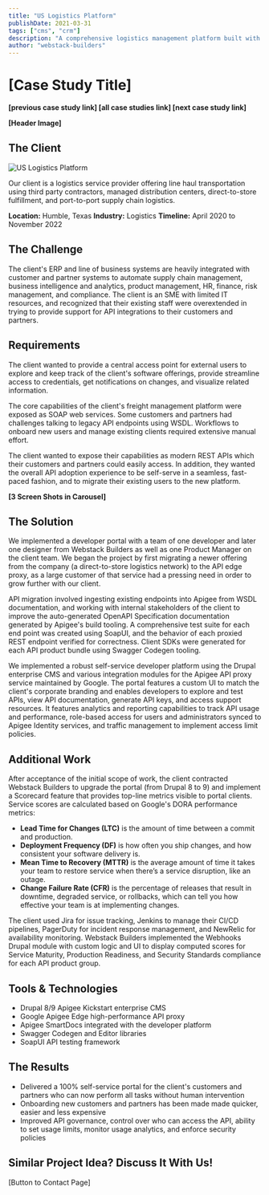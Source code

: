 ```yaml
---
title: "US Logistics Platform"
publishDate: 2021-03-31
tags: ["cms", "crm"]
description: "A comprehensive logistics management platform built with modern CMS"
author: "webstack-builders"
---
```


# [Case Study Title]

**[previous case study link] [all case studies link] [next case study link]**

**[Header Image]**

## The Client

![US Logistics Platform](./cover.webp)

Our client is a logistics service provider offering line haul transportation using third party contractors, managed distribution centers, direct-to-store fulfillment, and port-to-port supply chain logistics.

**Location:** Humble, Texas
**Industry:** Logistics
**Timeline:** April 2020 to November 2022

## The Challenge

The client's ERP and line of business systems are heavily integrated with customer and partner systems to automate supply chain management, business intelligence and analytics, product management, HR, finance, risk management, and compliance. The client is an SME with limited IT resources, and recognized that their existing staff were overextended in trying to provide support for API integrations to their customers and partners.

## Requirements

The client wanted to provide a central access point for external users to explore and keep track of the client's software offerings, provide streamline access to credentials, get notifications on changes, and visualize related information.

The core capabilities of the client's freight management platform were exposed as SOAP web services. Some customers and partners had challenges talking to legacy API endpoints using WSDL. Workflows to onboard new users and manage existing clients required extensive manual effort.

The client wanted to expose their capabilities as modern REST APIs which their customers and partners could easily access. In addition, they wanted the overall API adoption experience to be self-serve in a seamless, fast-paced fashion, and to migrate their existing users to the new platform.

**[3 Screen Shots in Carousel]**



## The Solution

We implemented a developer portal with a team of one developer and later one designer from Webstack Builders as well as one Product Manager on the client team. We began the project by first migrating a newer offering from the company (a direct-to-store logistics network) to the API edge proxy, as a large customer of that service had a pressing need in order to grow further with our client.

API migration involved ingesting existing endpoints into Apigee from WSDL documentation, and  working with internal stakeholders of the client to improve the auto-generated OpenAPI Specification documentation generated by Apigee's build tooling. A comprehensive test suite for each end point was created using SoapUI, and the behavior of each proxied REST endpoint verified for correctness. Client SDKs were generated for each API product bundle using Swagger Codegen tooling.

We implemented a robust self-service developer platform using the Drupal enterprise CMS and various integration modules for the Apigee API proxy service maintained by Google. The portal features a custom UI to match the client's corporate branding and enables developers to explore and test APIs, view API  documentation, generate API keys, and access support resources. It features analytics and reporting capabilities to track API usage and performance, role-based access for users and administrators synced to Apigee Identity services, and traffic management to implement access limit policies.

## Additional Work

After acceptance of the initial scope of work, the client contracted Webstack Builders to upgrade the portal (from Drupal 8 to 9) and implement a Scorecard feature that provides top-line metrics visible to portal clients. Service scores are calculated based on Google's DORA performance metrics:

- **Lead Time for Changes (LTC)** is the amount of time between a commit and production.
- **Deployment Frequency (DF)** is how often you ship changes, and how consistent your software delivery is.
- **Mean Time to Recovery (MTTR)** is the average amount of time it takes your team to restore service when there’s a service disruption, like an outage.
- **Change Failure Rate (CFR)** is the percentage of releases that result in downtime, degraded  service, or rollbacks, which can tell you how effective your team is at  implementing changes.

The client used Jira for issue tracking, Jenkins to manage their CI/CD pipelines, PagerDuty for incident response management, and NewRelic for availability monitoring. Webstack Builders implemented the Webhooks Drupal module with custom logic and UI to display computed scores for Service Maturity, Production Readiness, and Security Standards compliance  for each API product group.

## Tools & Technologies

- Drupal 8/9 Apigee Kickstart enterprise CMS
- Google Apigee Edge high-performance API proxy
- Apigee SmartDocs integrated with the developer platform
- Swagger Codegen and Editor libraries
- SoapUI API testing framework

## The Results

- Delivered a 100% self-service portal for the client's customers and partners who can now perform all tasks without human intervention
- Onboarding new customers and partners has been made made quicker, easier and less expensive
- Improved API  governance, control over who can access the API, ability to set usage limits,  monitor usage analytics, and enforce security policies

## Similar Project Idea? Discuss It With Us!

[Button to Contact Page]